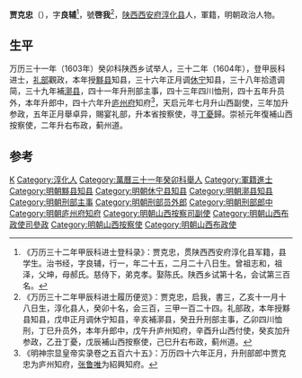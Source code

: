 '''贾克忠'''（{{bd|？||？|catIdx=}}），字'''良辅'''<ref>《万历三十二年甲辰科进士登科录》：贾克忠，贯陕西西安府淳化县军籍，县学生。治书经，字良辅，行一，年二十五，二月二十八日生。曾祖志和，祖泽，父坤，母郝氏。慈侍下，弟克孝。娶陈氏。陕西乡试第十名，会试第三百名。</ref>，號'''啓我'''<ref>《万历三十二年甲辰科进士履历便览》：贾克忠，启我，書三，乙亥十一月十八日生，淳化县人，癸卯十名，会三百，三甲一百二十四。礼部政，本年授黟县知县，戊申正月调休宁知县，辛亥補漷县，癸丑升刑部主事，乙卯四川恤刑，丁巳升员外，本年升郎中，戊午升庐州知府，辛酉升山西付使，癸亥加升参政，乙丑丁憂，戊辰補山西按察使，己巳升右布政，蓟州道。</ref>，[[陕西|陕西]][[西安府|西安府]][[淳化县|淳化县]]人，軍籍，明朝政治人物。

== 生平 ==
万历三十一年（1603年）癸卯科陕西乡试举人，三十二年（1604年），登甲辰科进士，[[礼部|礼部]]觀政，本年授[[黟县|黟县]]知县，三十六年正月调[[休宁|休宁]]知县，三十八年拾遗调简，三十九年補[[漷县|漷县]]，四十一年升刑部主事，四十三年四川恤刑，四十五年升员外，本年升郎中，四十六年升[[庐州府|庐州府]]知府<ref>《明神宗显皇帝实录卷之五百六十五》：万历四十六年正月，升刑部郎中贾克忠为庐州知府，[[张鲁唯|张鲁唯]]为紹興知府。</ref>，天启元年七月升山西副使，三年加升参政，五年正月舉卓异，賜宴礼部，升本省按察使，寻[[丁憂|丁憂]]歸。崇祯元年復補山西按察使，二年升右布政，蓟州道。

==参考==
{{reflist}}

{{萬曆三十二年甲辰科殿試金榜}}

{{Authority control}}

{{DEFAULTSORT:}}
[[Category:贾姓|K]]
[[Category:淳化人|Category:淳化人]]
[[Category:萬曆三十一年癸卯科舉人|Category:萬曆三十一年癸卯科舉人]]
[[Category:軍籍進士|Category:軍籍進士]]
[[Category:明朝黟县知县|Category:明朝黟县知县]]
[[Category:明朝休宁县知县|Category:明朝休宁县知县]]
[[Category:明朝漷县知县|Category:明朝漷县知县]]
[[Category:明朝刑部主事|Category:明朝刑部主事]]
[[Category:明朝刑部员外郎|Category:明朝刑部员外郎]]
[[Category:明朝刑部郎中|Category:明朝刑部郎中]]
[[Category:明朝庐州府知府|Category:明朝庐州府知府]]
[[Category:明朝山西按察司副使|Category:明朝山西按察司副使]]
[[Category:明朝山西布政使司參政|Category:明朝山西布政使司參政]]
[[Category:明朝山西按察使|Category:明朝山西按察使]]
[[Category:明朝山西布政使|Category:明朝山西布政使]]


{{明朝人物小作品}}